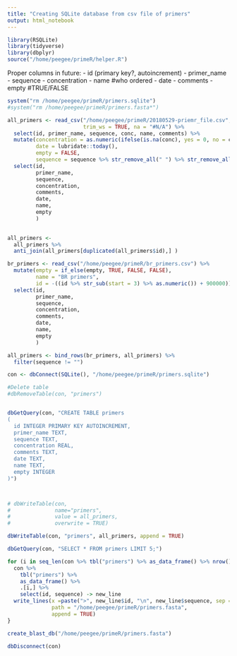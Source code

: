 ```yaml
---
title: "Creating SQLite database from csv file of primers"
output: html_notebook
---
```


```r
library(RSQLite)
library(tidyverse)
library(dbplyr)
source("/home/peegee/primeR/helper.R")
```


Proper columns in future:
- id (primary key?, autoincrement)
- primer_name
- sequence
- concentration
- name #who ordered
- date
- comments
- empty #TRUE/FALSE


```r

system("rm /home/peegee/primeR/primers.sqlite")
#system("rm /home/peegee/primeR/primers.fasta*")

```

```r
all_primers <- read_csv("/home/peegee/primeR/20180529-priemr_file.csv", 
                        trim_ws = TRUE, na = "#N/A") %>%
  select(id, primer_name, sequence, conc, name, comments) %>%
  mutate(concentration = as.numeric(ifelse(is.na(conc), yes = 0, no = conc)),
         date = lubridate::today(),
         empty = FALSE,
         sequence = sequence %>% str_remove_all(" ") %>% str_remove_all("q") %>% str_remove_all("/*") %>% str_replace_all("i", "g")) %>%
  select(id,
         primer_name,
         sequence,
         concentration,
         comments,
         date,
         name,
         empty
         )
  

all_primers <-
  all_primers %>% 
  anti_join(all_primers[duplicated(all_primers$id),] )

br_primers <- read_csv("/home/peegee/primeR/br_primers.csv") %>%
  mutate(empty = if_else(empty, TRUE, FALSE, FALSE),
         name = "BR primers",
         id = -((id %>% str_sub(start = 3) %>% as.numeric()) + 900000)) %>%
  select(id,
         primer_name,
         sequence,
         concentration,
         comments,
         date,
         name,
         empty
         )

all_primers <- bind_rows(br_primers, all_primers) %>%
  filter(sequence != "")
```

```r
con <- dbConnect(SQLite(), "/home/peegee/primeR/primers.sqlite")
```

```r
#Delete table
#dbRemoveTable(con, "primers")


dbGetQuery(con, "CREATE TABLE primers
(
  id INTEGER PRIMARY KEY AUTOINCREMENT,
  primer_name TEXT,
  sequence TEXT,
  concentration REAL,
  comments TEXT,
  date TEXT,
  name TEXT,
  empty INTEGER
)")



# dbWriteTable(con, 
#              name="primers", 
#              value = all_primers, 
#              overwrite = TRUE)

dbWriteTable(con, "primers", all_primers, append = TRUE)

```

```r
dbGetQuery(con, "SELECT * FROM primers LIMIT 5;")

```

```r
for (i in seq_len(con %>% tbl("primers") %>% as_data_frame() %>% nrow()) ){
  con %>% 
    tbl("primers") %>% 
    as_data_frame() %>% 
    .[i,] %>% 
    select(id, sequence) -> new_line
  write_lines(x =paste(">", new_line$id, "\n", new_line$sequence, sep = ""),
              path = "/home/peegee/primeR/primers.fasta", 
              append = TRUE)
}

create_blast_db("/home/peegee/primeR/primers.fasta")

```


```r
dbDisconnect(con)
```